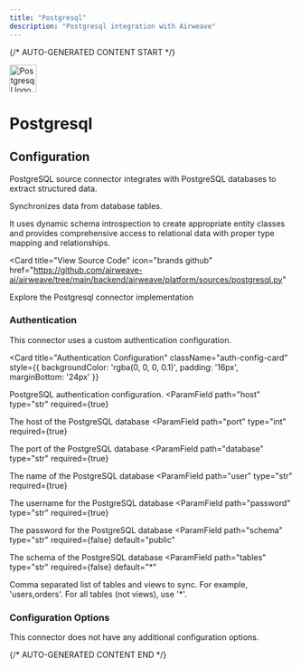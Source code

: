 ```yaml
---
title: "Postgresql"
description: "Postgresql integration with Airweave"
---
```


{/* AUTO-GENERATED CONTENT START */}



<div className="connector-header" style={{ display: 'flex', alignItems: 'center', gap: '12px', marginBottom: '24px' }}>
  <img src="icon.svg" alt="Postgresql logo" width="48" height="48" className="connector-icon" />
  <h1 style={{ margin: 0 }}>Postgresql</h1>
</div>

## Configuration

PostgreSQL source connector integrates with PostgreSQL databases to extract structured data.

Synchronizes data from database tables.

It uses dynamic schema introspection to create appropriate entity classes
and provides comprehensive access to relational data with proper type mapping and relationships.

<Card
  title="View Source Code"
  icon="brands github"
  href="https://github.com/airweave-ai/airweave/tree/main/backend/airweave/platform/sources/postgresql.py"
>
  Explore the Postgresql connector implementation
</Card>

### Authentication

This connector uses a custom authentication configuration.

<Card
  title="Authentication Configuration"
  className="auth-config-card"
  style={{ backgroundColor: 'rgba(0, 0, 0, 0.1)', padding: '16px', marginBottom: '24px' }}
>

PostgreSQL authentication configuration.
<ParamField
  path="host"
  type="str"
  required={true}
>
  The host of the PostgreSQL database
</ParamField>
<ParamField
  path="port"
  type="int"
  required={true}
>
  The port of the PostgreSQL database
</ParamField>
<ParamField
  path="database"
  type="str"
  required={true}
>
  The name of the PostgreSQL database
</ParamField>
<ParamField
  path="user"
  type="str"
  required={true}
>
  The username for the PostgreSQL database
</ParamField>
<ParamField
  path="password"
  type="str"
  required={true}
>
  The password for the PostgreSQL database
</ParamField>
<ParamField
  path="schema"
  type="str"
  required={false}
  default="public"
>
  The schema of the PostgreSQL database
</ParamField>
<ParamField
  path="tables"
  type="str"
  required={false}
  default="*"
>
  Comma separated list of tables and views to sync. For example, 'users,orders'. For all tables (not views), use '*'.
</ParamField>
</Card>

### Configuration Options

This connector does not have any additional configuration options.





{/* AUTO-GENERATED CONTENT END */}
